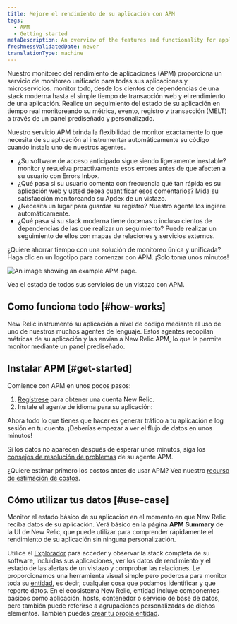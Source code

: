 ```yaml
---
title: Mejore el rendimiento de su aplicación con APM
tags:
  - APM
  - Getting started
metaDescription: An overview of the features and functionality for application performance management in New Relic.
freshnessValidatedDate: never
translationType: machine
---
```



Nuestro monitoreo del rendimiento de aplicaciones (APM) proporciona un servicio de monitoreo unificado para todas sus aplicaciones y microservicios. monitor todo, desde los cientos de dependencias de una stack moderna hasta el simple tiempo de transacción web y el rendimiento de una aplicación. Realice un seguimiento del estado de su aplicación en tiempo real monitoreando su métrica, evento, registro y transacción (MELT) a través de un panel prediseñado y personalizado.

Nuestro servicio APM brinda la flexibilidad de monitor exactamente lo que necesita de su aplicación al instrumentar automáticamente su código cuando instala uno de nuestros agentes.

* ¿Su software de acceso anticipado sigue siendo ligeramente inestable? monitor y resuelva proactivamente esos errores antes de que afecten a su usuario con Errors Inbox.
* ¿Qué pasa si su usuario comenta con frecuencia qué tan rápida es su aplicación web y usted desea cuantificar esos comentarios? Mida su satisfacción monitoreando su Apdex de un vistazo.
* ¿Necesita un lugar para guardar su registro? Nuestro agente los ingiere automáticamente.
* ¿Qué pasa si su stack moderna tiene docenas o incluso cientos de dependencias de las que realizar un seguimiento? Puede realizar un seguimiento de ellos con mapas de relaciones y servicios externos.

¿Quiere ahorrar tiempo con una solución de monitoreo única y unificada? Haga clic en un logotipo para comenzar con APM. ¡Solo toma unos minutos!

<TechTileGrid>
  <TechTile
    name="Go agent"
    icon="logo-go"
    to="https://one.newrelic.com/nr1-core?state=985d4005-ba90-a8c7-1da1-2af34539b03b"
  />

  <TechTile
    name="Java agent"
    icon="logo-java"
    to="https://one.newrelic.com/nr1-core?state=80d18bcb-4919-1fcb-2b77-9406838eb916"
  />

  <TechTile
    name=".NET agent"
    icon="logo-dotnet"
    to="https://one.newrelic.com/nr1-core?state=30e93090-6dfa-6b70-8e75-472f54414355"
  />

  <TechTile
    name="Node.js agent"
    icon="logo-nodejs"
    to="https://one.newrelic.com/marketplace/install-data-source?state=be2e62fa-cc3b-c428-27c4-8d662c9e80a1"
  />

  <TechTile
    name="PHP agent"
    icon="logo-php"
    to="https://one.newrelic.com/nr1-core?state=aa633b41-72d4-009c-3abf-55dcf64894fe"
  />

  <TechTile
    name="Python agent"
    icon="logo-python"
    to="https://one.newrelic.com/nr1-core?state=20fda75b-58fb-a92a-f9e1-7b052035c6e8"
  />

  <TechTile
    name="Ruby agent"
    icon="logo-ruby"
    to="https://one.newrelic.com/nr1-core?state=d69143ab-605c-579b-25bf-cc6e5fee5b80"
  />
</TechTileGrid>

<img
  title="APM overview"
  alt="An image showing an example APM page."
  src={apmApmSummayTotalOverview}
/>

<figcaption>
  Vea el estado de todos sus servicios de un vistazo con APM.
</figcaption>

## Como funciona todo [#how-works]

New Relic instrumentó su aplicación a nivel de código mediante el uso de uno de nuestros muchos agentes de lenguaje. Estos agentes recopilan métricas de su aplicación y las envían a New Relic APM, lo que le permite monitor mediante un panel prediseñado.

## Instalar APM [#get-started]

Comience con APM en unos pocos pasos:

1. [Regístrese](https://newrelic.com/signup/) para obtener una cuenta New Relic.
2. Instale el agente de idioma para su aplicación:

<TechTileGrid>
  <TechTile
    name="Go agent"
    icon="logo-go"
    to="https://one.newrelic.com/nr1-core?state=f310f9fd-96b5-7d5e-045e-b151331293ca"
  />

  <TechTile
    name="Java agent"
    icon="logo-java"
    to="https://one.newrelic.com/nr1-core?state=f378c92c-1d6a-dc90-c26c-0c2ad930959a"
  />

  <TechTile
    name=".NET agent"
    icon="logo-dotnet"
    to="https://one.newrelic.com/nr1-core?state=fcaeee53-614a-4c29-92ee-694e0b128368"
  />

  <TechTile
    name="Node.js agent"
    icon="logo-nodejs"
    to="https://one.newrelic.com/nr1-core?state=c872674f-2350-7ec3-125f-a4335255e180"
  />

  <TechTile
    name="PHP agent"
    icon="logo-php"
    to="https://one.newrelic.com/nr1-core?state=77aab820-3aaf-066b-c3fc-2f3437b403a8"
  />

  <TechTile
    name="Python agent"
    icon="logo-python"
    to="https://one.newrelic.com/nr1-core?state=1ed82004-2854-1a4a-2a91-69302832ccc0"
  />

  <TechTile
    name="Ruby agent"
    icon="logo-ruby"
    to="https://one.newrelic.com/nr1-core?state=d69143ab-605c-579b-25bf-cc6e5fee5b80"
  />
</TechTileGrid>

Ahora todo lo que tienes que hacer es generar tráfico a tu aplicación e log sesión en tu cuenta. ¡Deberías empezar a ver el flujo de datos en unos minutos!

Si los datos no aparecen después de esperar unos minutos, siga los [consejos de resolución de problemas](/docs/agents/manage-apm-agents/troubleshooting/not-seeing-data) de su agente APM.

¿Quiere estimar primero los costos antes de usar APM? Vea nuestro [recurso de estimación de costos](https://newrelic.com/blog/nerdlog/estimate-data-cost).

## Cómo utilizar tus datos [#use-case]

Monitor el estado básico de su aplicación en el momento en que New Relic reciba datos de su aplicación. Verá <InlinePopover type="dashboards"/>básico en la página <DoNotTranslate>**APM Summary**</DoNotTranslate> de la UI de New Relic, que puede utilizar para comprender rápidamente el rendimiento de su aplicación sin ninguna personalización.

Utilice el [Explorador](/docs/new-relic-one/use-new-relic-one/core-concepts/new-relic-explorer-view-performance-across-apps-services-hosts/) para acceder y observar la stack completa de su software, incluidas sus aplicaciones, ver los datos de rendimiento y el estado de las alertas de un vistazo y comprobar las relaciones. Le proporcionamos una herramienta visual simple pero poderosa para monitor toda su [entidad](/docs/new-relic-one/use-new-relic-one/core-concepts/what-entity-new-relic/), es decir, cualquier cosa que podamos identificar y que reporte datos. En el ecosistema New Relic, entidad incluye componentes básicos como aplicación, hosts, contenedor o servicio de base de datos, pero también puede referirse a agrupaciones personalizadas de dichos elementos. También puedes [crear tu propia entidad](https://github.com/newrelic/entity-definitions#entity-definitions).